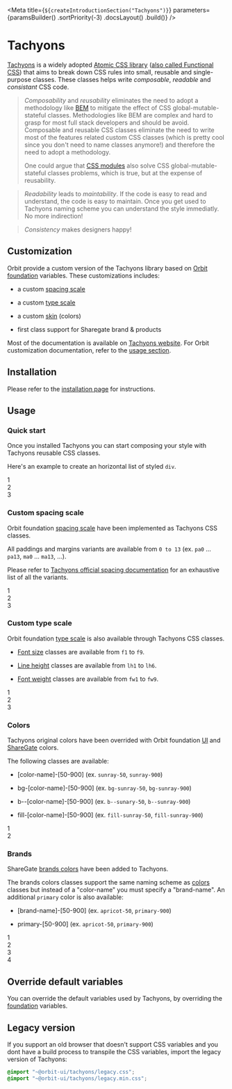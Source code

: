 
<Meta
    title={`${createIntroductionSection("Tachyons")}`}
    parameters={paramsBuilder()
        .sortPriority(-3)
        .docsLayout(<IntroductionLayout sourcePath="/packages/tachyons/src" />)
        .build()}
/>

# Tachyons

[Tachyons](https://github.com/tachyons-css/tachyons) is a widely adopted [Atomic CSS library](https://acss.io/) ([also called Functional CSS](https://css-tricks.com/lets-define-exactly-atomic-css/)) that aims to break down CSS rules into small, reusable and single-purpose classes.
These classes helps write _composable_, _readable_ and _consistant_ CSS code.

>_Composability_ and _reusability_ eliminates the need to adopt a methodology like [BEM](http://getbem.com/) to mitigate the effect of CSS global-mutable-stateful classes. Methodologies like BEM are
>complex and hard to grasp for most full stack developers and should be avoid. Composable and reusable CSS classes eliminate the need to write most of the features related custom CSS classes (which is pretty cool since you don't need to name classes anymore!)
>and therefore the need to adopt a methodology.
>
>One could argue that [CSS modules](https://github.com/css-modules/css-modules) also solve CSS global-mutable-stateful classes problems, which is true, but at the expense of reusability.

>_Readability_ leads to _maintability_. If the code is easy to read and understand, the code is easy to maintain. Once you get used to Tachyons naming scheme you can understand the style immediatly. No more indirection!

>_Consistency_ makes designers happy!

## Customization

Orbit provide a custom version of the Tachyons library based on [Orbit foundation](?path=/docs/introduction-foundation--page) variables. These customizations includes:

- a custom [spacing scale](https://tachyons.io/docs/layout/spacing/)

- a custom [type scale](https://tachyons.io/docs/typography/scale/)

- a custom [skin](https://tachyons.io/docs/themes/skins/) (colors)

- first class support for Sharegate brand & products

Most of the documentation is available on [Tachyons website](http://tachyons.io/docs). For Orbit customization documentation, refer to the [usage section](#usage).

## Installation

Please refer to the [installation page](?path=/docs/introduction-installation--page) for instructions.

## Usage

### Quick start

Once you installed Tachyons you can start composing your style with Tachyons reusable CSS classes.

Here's an example to create an horizontal list of styled `div`.

<Preview>
    <div className="flex flex-row">
        <div className="bg-sunray-400 white pa2 mr2">1</div>
        <div className="bg-sunray-400 white pa2 mr2">2</div>
        <div className="bg-sunray-400 white pa2">3</div>
    </div>
</Preview>

### Custom spacing scale

Orbit foundation [spacing scale](?path=/docs/materials-layout-spacing--page) have been implemented as Tachyons CSS classes.

All paddings and margins variants are available from `0 to 13` (ex. `pa0` ... `pa13`, `ma0` ... `ma13`, ...).

Please refer to [Tachyons official spacing documentation](https://tachyons.io/docs/layout/spacing/) for an exhaustive list of all the variants.

<Preview>
    <div className="flex flex-row items-end">
        <div className="pa2 mr2 bg-sunray-400 white">1</div>
        <div className="pr5 pl5 pb5 pt5 mr2 bg-sunray-400 white">2</div>
        <div className="pr8 pl8 pb8 pt8 bg-sunray-400 white">3</div>
    </div>
</Preview>

### Custom type scale

Orbit foundation [type scale](?path=/docs/materials-typography--page) is also available through Tachyons CSS classes.

- [Font size](?path=/docs/materials-typography--page#font-size) classes are available from `f1` to `f9`.

- [Line height](?path=/docs/materials-typography--page#line-height) classes are available from `lh1` to `lh6`.

- [Font weight](?path=/docs/materials-typography--page#font-weight) classes are available from `fw1` to `fw9`.

<Preview>
    <div className="flex flex-row items-end">
        <div className="f9 fw1 pa2 mr2 bg-sunray-400 white">1</div>
        <div className="f4 fw4 pa2 mr2 bg-sunray-400 white">2</div>
        <div className="f1 fw9 pa2 bg-sunray-400 white">3</div>
    </div>
</Preview>

### Colors

Tachyons original colors have been overrided with Orbit foundation [UI](?path=/docs/materials-colours-ui--page) and [ShareGate](?path=/docs/materials-colours-sharegate--page) colors.

The following classes are available:

- [color-name]-[50-900] (ex. `sunray-50`, `sunray-900`)

- bg-[color-name]-[50-900] (ex. `bg-sunray-50`, `bg-sunray-900`)

- b--[color-name]-[50-900] (ex. `b--sunary-50`, `b--sunray-900`)

- fill-[color-name]-[50-900] (ex. `fill-sunray-50`, `fill-sunray-900`)

<Preview>
    <div className="flex flex-row items-end">
        <div className="bg-sunray-400 white b--sunray-400 ba pa2 mr2">1</div>
        <div className="bg-white sunray-400 b--sunray-400 ba pa2 mr2">2</div>
    </div>
</Preview>

### Brands

ShareGate [brands colors](?path=/docs/materials-colours-brands--page) have been added to Tachyons.

The brands colors classes support the same naming scheme as [colors](#colors) classes but instead of a "color-name" you must specify a "brand-name". An additional `primary` color is also available:

- [brand-name]-[50-900] (ex. `apricot-50`, `primary-900`)

- primary-[50-900] (ex. `apricot-50`, `primary-900`)

<Preview>
    <div className="flex flex-row items-end">
        <div className="bg-apricot-400 white b--apricot-400 ba pa2 mr2">1</div>
        <div className="bg-overcast-400 white b--overcast-400 ba pa2 mr2">2</div>
        <div className="bg-desktop-400 white b--desktop-400 ba pa2 mr2">3</div>
        <div className="bg-white primary-400 b--primary-400 ba pa2">4</div>
    </div>
</Preview>

## Override default variables

You can override the default variables used by Tachyons, by overriding the [foundation](?path=/docs/introduction-foundation--page#override-default-variables) variables.

## Legacy version

If you support an old browser that doesn't support CSS variables and you dont have a build process to transpile the CSS variables, import the legacy version of Tachyons:

```css
@import "~@orbit-ui/tachyons/legacy.css";
@import "~@orbit-ui/tachyons/legacy.min.css";
```
